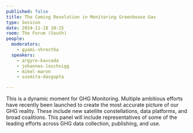 ```yaml
---
published: false
title: The Coming Revolution in Monitoring Greenhouse Gas
type: Session
date: 2024-11-18 10:15
room: The Forum (South)
people:
  moderators:
    - gyami-shrestha
  speakers:
    - argyro-kavvada
    - johannes-loschnigg
    - mikel-maron
    - susmita-dasgupta

---
```


This is a dynamic moment for GHG Monitoring. Multiple ambitious efforts have recently been launched to create the most accurate picture of our GHG reality. These include new satellite constellations, data platforms, and broad coalitions. This panel will include representatives of some of the leading efforts across GHG data collection, publishing, and use.
